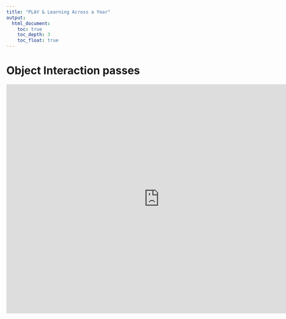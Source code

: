 ```yaml
---
title: "PLAY & Learning Across a Year"
output:
  html_document:
    toc: true
    toc_depth: 3
    toc_float: true
---
```



# Object Interaction passes

<p><iframe src="https://docs.google.com/document/d/e/2PACX-1vSmKAnUZhRHtTg-a_WC4wt5Lwgc4LXxDT1zhiex-obnIWifBwNFdENdyyDkzl0xvz0zF245Z8Ii_DBk/pub?embedded=true"frameborder="0" width="800" height="600" allowfullscreen="true" mozallowfullscreen="true" webkitallowfullscreen="true"></iframe></p>


